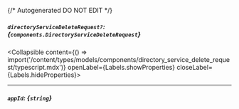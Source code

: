 {/* Autogenerated DO NOT EDIT  */}

##### `directoryServiceDeleteRequest?`: *{`components.DirectoryServiceDeleteRequest`}*
<Collapsible content={() => import('/content/types/models/components/directory_service_delete_request/typescript.mdx')} openLabel={Labels.showProperties} closeLabel={Labels.hideProperties}>
</Collapsible>

---
##### `appId`: *{`string`}*


